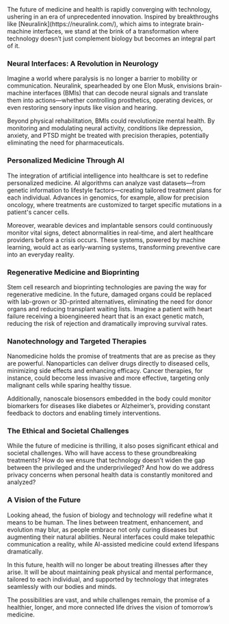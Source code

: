 <div className="text-justify">
  The future of medicine and health is rapidly converging with technology,
  ushering in an era of unprecedented innovation. Inspired by breakthroughs like
  [Neuralink](https://neuralink.com/), which aims to integrate brain-machine
  interfaces, we stand at the brink of a transformation where technology doesn’t
  just complement biology but becomes an integral part of it.
</div>

### Neural Interfaces: A Revolution in Neurology

<div className="text-justify">
Imagine a world where paralysis is no longer a barrier to mobility or communication. Neuralink, spearheaded by one Elon Musk, envisions brain-machine interfaces (BMIs) that can decode neural signals and translate them into actions—whether controlling prosthetics, operating devices, or even restoring sensory inputs like vision and hearing.

Beyond physical rehabilitation, BMIs could revolutionize mental health. By monitoring and modulating neural activity, conditions like depression, anxiety, and PTSD might be treated with precision therapies, potentially eliminating the need for pharmaceuticals.

</div>

### Personalized Medicine Through AI

<div className="text-justify">
The integration of artificial intelligence into healthcare is set to redefine personalized medicine. AI algorithms can analyze vast datasets—from genetic information to lifestyle factors—creating tailored treatment plans for each individual. Advances in genomics, for example, allow for precision oncology, where treatments are customized to target specific mutations in a patient's cancer cells.

Moreover, wearable devices and implantable sensors could continuously monitor vital signs, detect abnormalities in real-time, and alert healthcare providers before a crisis occurs. These systems, powered by machine learning, would act as early-warning systems, transforming preventive care into an everyday reality.

</div>

### Regenerative Medicine and Bioprinting

<div className="text-justify">
  Stem cell research and bioprinting technologies are paving the way for
  regenerative medicine. In the future, damaged organs could be replaced with
  lab-grown or 3D-printed alternatives, eliminating the need for donor organs
  and reducing transplant waiting lists. Imagine a patient with heart failure
  receiving a bioengineered heart that is an exact genetic match, reducing the
  risk of rejection and dramatically improving survival rates.
</div>

### Nanotechnology and Targeted Therapies

<div className="text-justify">
Nanomedicine holds the promise of treatments that are as precise as they are powerful. Nanoparticles can deliver drugs directly to diseased cells, minimizing side effects and enhancing efficacy. Cancer therapies, for instance, could become less invasive and more effective, targeting only malignant cells while sparing healthy tissue.

Additionally, nanoscale biosensors embedded in the body could monitor biomarkers for diseases like diabetes or Alzheimer’s, providing constant feedback to doctors and enabling timely interventions.
</div>

### The Ethical and Societal Challenges

<div className="text-justify">
While the future of medicine is thrilling, it also poses significant ethical and societal challenges. Who will have access to these groundbreaking treatments? How do we ensure that technology doesn’t widen the gap between the privileged and the underprivileged? And how do we address privacy concerns when personal health data is constantly monitored and analyzed?
</div>

### A Vision of the Future

<div className="text-justify">
Looking ahead, the fusion of biology and technology will redefine what it means to be human. The lines between treatment, enhancement, and evolution may blur, as people embrace not only curing diseases but augmenting their natural abilities. Neural interfaces could make telepathic communication a reality, while AI-assisted medicine could extend lifespans dramatically.

In this future, health will no longer be about treating illnesses after they arise. It will be about maintaining peak physical and mental performance, tailored to each individual, and supported by technology that integrates seamlessly with our bodies and minds.

The possibilities are vast, and while challenges remain, the promise of a healthier, longer, and more connected life drives the vision of tomorrow’s medicine.
</div>